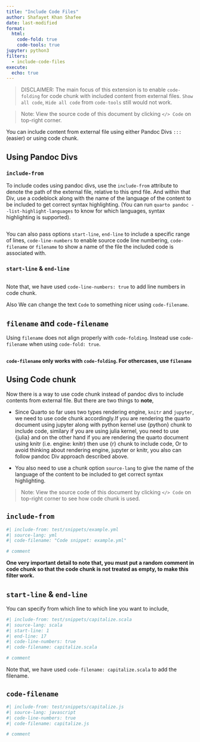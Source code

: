 ```yaml
---
title: "Include Code Files"
author: Shafayet Khan Shafee
date: last-modified
format:
  html: 
    code-fold: true
    code-tools: true
jupyter: python3
filters:
  - include-code-files
execute: 
  echo: true
---
```


> DISCLAIMER: The main focus of this extension is to enable `code-folding` for code chunk with included content from external files. `Show all code`, `Hide all code` from `code-tools` still would not work.

> Note: View the source code of this document by clicking `</> Code` on top-right corner.

You can include content from external file using either Pandoc Divs `:::` (easier) or using code chunk.


## Using Pandoc Divs

### `include-from`

To include codes using pandoc divs, use the `include-from` attribute to denote the path of the external file, relative to this qmd file. And within that Div, use a codeblock along with the name of the language of the content to be included to get correct syntax highlighting. (You can run `quarto pandoc --list-highlight-languages` to know for which languages, syntax highlighting is supported).


::: {include-from=test/snippets/capitalize.lua}

```.lua
```

:::

You can also pass options `start-line`, `end-line` to include a specific range of lines, `code-line-numbers` to enable source code line numbering, `code-filename` or `filename` to show a name of the file the included code is associated with.


### `start-line` & `end-line`

::: {include-from=test/snippets/capitalize.sh start-line=2 end-line=7 code-line-numbers=true}

```.bash
```

:::

Note that, we have used `code-line-numbers: true` to add line numbers in code chunk.

Also We can change the text `Code` to something nicer using `code-filename`.


## `filename` and `code-filename`

Using `filename` does not align properly with `code-folding`. Instead use `code-filename` when using `code-fold: true`.


::: {include-from=test/snippets/capitalize.pl code-line-numbers="true" code-filename=capitalize.perl}

```.perl
```

:::

**`code-filename` only works with `code-folding`. For othercases, use `filename`**


## Using Code chunk

Now there is a way to use code chunk instead of pandoc divs to include contents from external file. But there are two things to **note**,

- Since Quarto so far uses two types rendering engine, `knitr` and `jupyter`, we need to use code chunk accordingly.If you are rendering the quarto document using jupyter along with python kernel use {python} chunk to include code, similary if you are using julia kernel, you need to use {julia} and on the other hand if you are rendering the quarto document using knitr (i.e. engine: knitr) then use {r} chunk to include code, Or to avoid thinking about rendering engine, jupyter or knitr, you also can follow pandoc Div approach described above.

- You also need to use a chunk option `source-lang` to give the name of the language of the content to be included to get correct syntax highlighting.


> Note: View the source code of this document by clicking `</> Code` on top-right corner to see how code chunk is used.

## `include-from`


```python
#| include-from: test/snippets/example.yml
#| source-lang: yml
#| code-filename: "Code snippet: example.yml"

# comment
```

**One very important detail to note that, you must put a random comment in code chunk so that the code chunk is not treated as empty, to make this filter work.**

## `start-line` & `end-line`

You can specify from which line to which line you want to include,


```python
#| include-from: test/snippets/capitalize.scala
#| source-lang: scala
#| start-line: 1
#| end-line: 17
#| code-line-numbers: true
#| code-filename: capitalize.scala

# comment
```

Note that, we have used `code-filename: capitalize.scala` to add the filename.

## `code-filename`

```python
#| include-from: test/snippets/capitalize.js
#| source-lang: javascript
#| code-line-numbers: true
#| code-filename: capitalize.js

# comment
```

